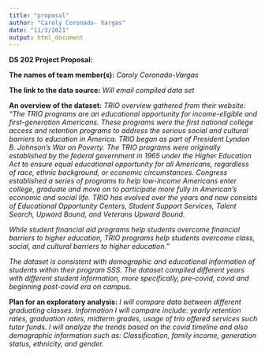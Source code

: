 ```yaml
---
title: "proposal"
author: "Caroly Coronado- Vargas"
date: "11/3/2021"
output: html_document
---
```


**DS 202 Project Proposal:**
 
**The names of team member(s):** *Caroly Coronado-Vargas*

**The link to the data source:** *Will email compiled data set*

**An overview of the dataset:** *TRIO overview gathered from their website: “The TRIO programs are an educational opportunity for income-eligible and first-generation Americans. These programs were the first national college access and retention programs to address the serious social and cultural barriers to education in America. TRIO began as part of President Lyndon B. Johnson’s War on Poverty. The TRIO programs were originally established by the federal government in 1965 under the Higher Education Act to ensure equal educational opportunity for all Americans, regardless of race, ethnic background, or economic circumstances. Congress established a series of programs to help low-income Americans enter college, graduate and move on to participate more fully in American’s economic and social life. TRIO has evolved over the years and now consists of Educational Opportunity Centers, Student Support Services, Talent Search, Upward Bound, and Veterans Upward Bound.*

*While student financial aid programs help students overcome financial barriers to higher education, TRIO programs help students overcome class, social, and cultural barriers to higher education.”*

*The dataset is consistent with demographic and educational information of students within their program SSS. The dataset compiled different years with different student information, more specifically, pre-covid, covid and beginning post-covid era on campus.*

**Plan for an exploratory analysis:** *I will compare data between different graduating classes. Information I will compare include: yearly retention rates, graduation rates, midterm grades, usage of trio offered services such tutor funds. I will analyze the trends based on the covid timeline and also demographic information such as: Classification, family income, generation status, ethnicity, and gender.*
